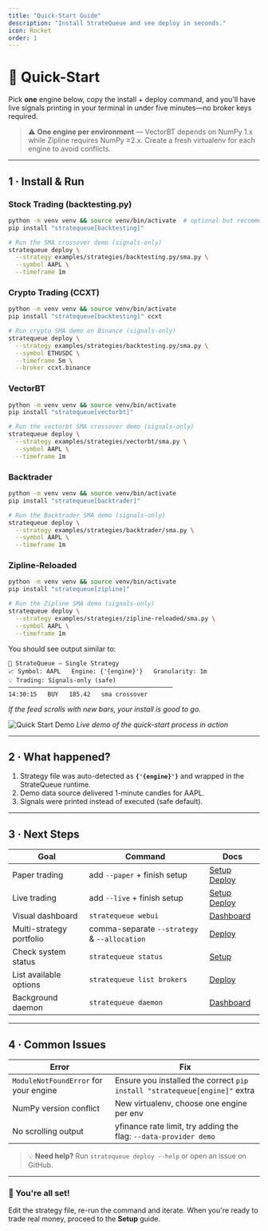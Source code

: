 ```yaml
---
title: "Quick-Start Guide"
description: "Install StrateQueue and see deploy in seconds."
icon: Rocket
order: 1
---
```


# 🚀 Quick-Start

Pick **one** engine below, copy the install + deploy command, and you'll have live signals printing in your terminal in under five minutes—no broker keys required.

> ⚠️ **One engine per environment** — VectorBT depends on NumPy 1.x while Zipline requires NumPy ≥2.x. Create a fresh virtualenv for each engine to avoid conflicts.

---

## 1 · Install & Run

### Stock Trading (backtesting.py)
```bash
python -m venv venv && source venv/bin/activate  # optional but recommended
pip install "stratequeue[backtesting]"

# Run the SMA crossover demo (signals-only)
stratequeue deploy \
  --strategy examples/strategies/backtesting.py/sma.py \
  --symbol AAPL \
  --timeframe 1m
```

### Crypto Trading (CCXT)
```bash
python -m venv venv && source venv/bin/activate
pip install "stratequeue[backtesting]" ccxt

# Run crypto SMA demo on Binance (signals-only)
stratequeue deploy \
  --strategy examples/strategies/backtesting.py/sma.py \
  --symbol ETHUSDC \
  --timeframe 5m \
  --broker ccxt.binance
```

### VectorBT
```bash
python -m venv venv && source venv/bin/activate
pip install "stratequeue[vectorbt]"

# Run the vectorbt SMA crossover demo (signals-only)
stratequeue deploy \
  --strategy examples/strategies/vectorbt/sma.py \
  --symbol AAPL \
  --timeframe 1m
```

### Backtrader
```bash
python -m venv venv && source venv/bin/activate
pip install "stratequeue[backtrader]"

# Run the Backtrader SMA demo (signals-only)
stratequeue deploy \
  --strategy examples/strategies/backtrader/sma.py \
  --symbol AAPL \
  --timeframe 1m
```

### Zipline-Reloaded
```bash
python -m venv venv && source venv/bin/activate
pip install "stratequeue[zipline]"

# Run the Zipline SMA demo (signals-only)
stratequeue deploy \
  --strategy examples/strategies/zipline-reloaded/sma.py \
  --symbol AAPL \
  --timeframe 1m
```

You should see output similar to:

```text
🚀 StrateQueue – Single Strategy
📈 Symbol: AAPL   Engine: {'{engine}'}   Granularity: 1m
💡 Trading: Signals-only (safe)
──────────────────────────────────────────────
14:30:15   BUY   185.42   sma crossover
```

*If the feed scrolls with new bars, your install is good to go.*

![Quick Start Demo](/quick-start.gif)
*Live demo of the quick-start process in action*

---

## 2 · What happened?

1. Strategy file was auto-detected as **`{'{engine}'}`** and wrapped in the StrateQueue runtime.
2. Demo data source delivered 1-minute candles for AAPL.
3. Signals were printed instead of executed (safe default).

---

## 3 · Next Steps

| Goal | Command | Docs |
| ---- | ------- | ---- |
| Paper trading | add `--paper` + finish setup | [Setup](/docs/setup) [Deploy](/docs/deploy) |
| Live trading  | add `--live` + finish setup | [Setup](/docs/setup) [Deploy](/docs/deploy)|
| Visual dashboard | `stratequeue webui` | [Dashboard](/docs/dashboard) |
| Multi-strategy portfolio | comma-separate `--strategy` & `--allocation` | [Deploy](/docs/deploy#multi-strategy) |
| Check system status | `stratequeue status` | [Setup](/docs/setup) |
| List available options | `stratequeue list brokers` | [Deploy](/docs/deploy) |
| Background daemon | `stratequeue daemon` | [Dashboard](/docs/dashboard) |

---

## 4 · Common Issues

| Error | Fix |
| ----- | --- |
| `ModuleNotFoundError` for your engine | Ensure you installed the correct `pip install "stratequeue[engine]"` extra |
| NumPy version conflict | New virtualenv, choose one engine per env |
| No scrolling output | yfinance rate limit, try adding the flag: `--data-provider demo`|

> 💡 **Need help?** Run `stratequeue deploy --help` or open an issue on GitHub.

---

### 🙌 You're all set!

Edit the strategy file, re-run the command and iterate. When you're ready to trade real money, proceed to the **Setup** guide. 